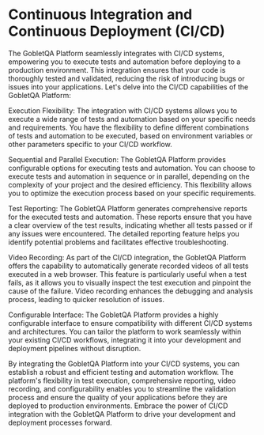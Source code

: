 # Continuous Integration and Continuous Deployment (CI/CD)

The GobletQA Platform seamlessly integrates with CI/CD systems, empowering you to execute tests and automation before deploying to a production environment. This integration ensures that your code is thoroughly tested and validated, reducing the risk of introducing bugs or issues into your applications. Let's delve into the CI/CD capabilities of the GobletQA Platform:

Execution Flexibility: The integration with CI/CD systems allows you to execute a wide range of tests and automation based on your specific needs and requirements. You have the flexibility to define different combinations of tests and automation to be executed, based on environment variables or other parameters specific to your CI/CD workflow.

Sequential and Parallel Execution: The GobletQA Platform provides configurable options for executing tests and automation. You can choose to execute tests and automation in sequence or in parallel, depending on the complexity of your project and the desired efficiency. This flexibility allows you to optimize the execution process based on your specific requirements.

Test Reporting: The GobletQA Platform generates comprehensive reports for the executed tests and automation. These reports ensure that you have a clear overview of the test results, indicating whether all tests passed or if any issues were encountered. The detailed reporting feature helps you identify potential problems and facilitates effective troubleshooting.

Video Recording: As part of the CI/CD integration, the GobletQA Platform offers the capability to automatically generate recorded videos of all tests executed in a web browser. This feature is particularly useful when a test fails, as it allows you to visually inspect the test execution and pinpoint the cause of the failure. Video recording enhances the debugging and analysis process, leading to quicker resolution of issues.

Configurable Interface: The GobletQA Platform provides a highly configurable interface to ensure compatibility with different CI/CD systems and architectures. You can tailor the platform to work seamlessly within your existing CI/CD workflows, integrating it into your development and deployment pipelines without disruption.

By integrating the GobletQA Platform into your CI/CD systems, you can establish a robust and efficient testing and automation workflow. The platform's flexibility in test execution, comprehensive reporting, video recording, and configurability enables you to streamline the validation process and ensure the quality of your applications before they are deployed to production environments. Embrace the power of CI/CD integration with the GobletQA Platform to drive your development and deployment processes forward.